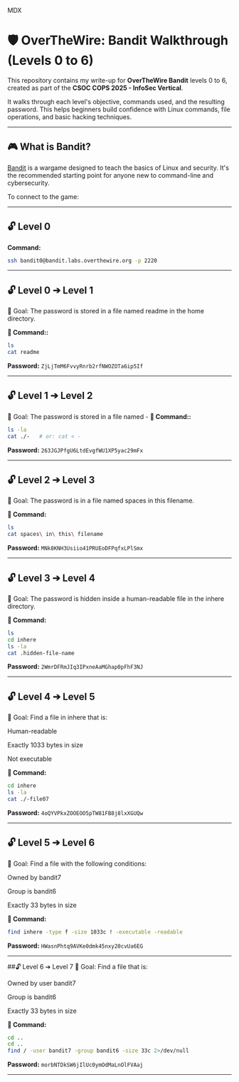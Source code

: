 
MDX
# 🛡️ OverTheWire: Bandit Walkthrough (Levels 0 to 6)

This repository contains my write-up for **OverTheWire Bandit** levels 0 to 6, created as part of the **CSOC COPS 2025 - InfoSec Vertical**.

It walks through each level's objective, commands used, and the resulting password. This helps beginners build confidence with Linux commands, file operations, and basic hacking techniques.

---

## 🎮 What is Bandit?

[Bandit](https://overthewire.org/wargames/bandit/) is a wargame designed to teach the basics of Linux and security. It's the recommended starting point for anyone new to command-line and cybersecurity.

To connect to the game:

---

## 🔓 Level 0

**Command:**

```bash
ssh bandit0@bandit.labs.overthewire.org -p 2220
```


---

## 🔓 Level 0 ➔ Level 1
🎯 Goal:
The password is stored in a file named readme in the home directory.

**🧪 Command::**

```bash
ls
cat readme
```


**Password:** `ZjLjTmM6FvvyRnrb2rfNWOZOTa6ip5If`

---

## 🔓 Level 1 ➔ Level 2
🎯 Goal:
The password is stored in a file named -
**🧪 Command::**

```bash
ls -la
cat ./-   # or: cat < -
```


**Password:** `263JGJPfgU6LtdEvgfWU1XP5yac29mFx`

---

## 🔓 Level 2 ➔ Level 3
🎯 Goal:
The password is in a file named spaces in this filename.

**🧪 Command:**

```bash
ls
cat spaces\ in\ this\ filename
```


**Password:** `MNk8KNH3Usiio41PRUEoDFPqfxLPlSmx`

---

## 🔓 Level 3 ➔ Level 4
🎯 Goal:
The password is hidden inside a human-readable file in the inhere directory.

**🧪 Command:**

```bash
ls
cd inhere
ls -la
cat .hidden-file-name
```

**Password:** `2WmrDFRmJIq3IPxneAaMGhap0pFhF3NJ`

---

## 🔓 Level 4 ➔ Level 5
🎯 Goal:
Find a file in inhere that is:

Human-readable

Exactly 1033 bytes in size

Not executable

**🧪 Command:**

```bash
cd inhere
ls -la
cat ./-file07
```

**Password:** `4oQYVPkxZOOEOO5pTW81FB8j8lxXGUQw`

---

## 🔓 Level 5 ➔ Level 6
🎯 Goal:
Find a file with the following conditions:

Owned by bandit7

Group is bandit6

Exactly 33 bytes in size

**🧪 Command:**

```bash
find inhere -type f -size 1033c ! -executable -readable
```

**Password:** `HWasnPhtq9AVKe0dmk45nxy20cvUa6EG`

---

##🔓 Level 6 ➔ Level 7
🎯 Goal:
Find a file that is:

Owned by user bandit7

Group is bandit6

Exactly 33 bytes in size

**🧪 Command:**

```bash
cd ..
cd ..
find / -user bandit7 -group bandit6 -size 33c 2>/dev/null
```

**Password:** `morbNTDkSW6jIlUc0ymOdMaLnOlFVAaj`

---
